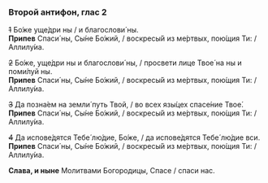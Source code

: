 ### Второй антифон, глас 2

~~1~~ Бо́же уще́дри ны / и благослови́ ны.  
**Припев** Спаси́ ны, Сы́не Бо́жий, / воскресы́й из ме́ртвых, пою́щия Ти: / Аллилу́иа.

~~2~~ Бо́же, уще́дри ны и благослови́ ны, / просвети лице Твое́ на ны и поми́луй ны.  
**Припев** Спаси́ ны, Сы́не Бо́жий, / воскресы́й из ме́ртвых, пою́щия Ти: / Аллилу́иа.

~~3~~ Да позна́ем на земли́ путь Твой, / во всех язы́цех спасе́ние Твое́.  
**Припев** Спаси́ ны, Сы́не Бо́жий, / воскресы́й из ме́ртвых, пою́щия Ти: / Аллилу́иа.

~~4~~ Да испове́дятся Тебе́ лю́дие, Бо́же, / да испове́дятся Тебе́ лю́дие вси.
**Припев** Спаси́ ны, Сы́не Бо́жий, / воскресы́й из ме́ртвых, пою́щия Ти: / Аллилу́иа.

**Слава, и ныне** Молитвами Богородицы, Спасе / спаси нас.